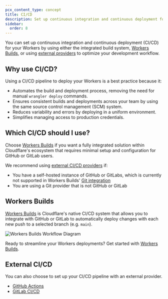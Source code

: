 ```yaml
---
pcx_content_type: concept
title: CI/CD
description: Set up continuous integration and continuous deployment for your Workers.
sidebar:
  order: 8
---
```


You can set up continuous integration and continuous deployment (CI/CD) for your Workers by using either the integrated build system, [Workers Builds](#workers-builds), or using [external providers](#external-cicd) to optimize your development workflow.

## Why use CI/CD?

Using a CI/CD pipeline to deploy your Workers is a best practice because it:

- Automates the build and deployment process, removing the need for manual `wrangler deploy` commands.
- Ensures consistent builds and deployments across your team by using the same source control management (SCM) system.
- Reduces variability and errors by deploying in a uniform environment.
- Simplifies managing access to production credentials.

## Which CI/CD should I use?

Choose [Workers Builds](/workers/ci-cd/builds) if you want a fully integrated solution within Cloudflare's ecosystem that requires minimal setup and configuration for GitHub or GitLab users.

We recommend using [external CI/CD providers](/workers/ci-cd/external-cicd) if:

- You have a self-hosted instance of GitHub or GitLabs, which is currently not supported in Workers Builds' [Git integration](/workers/ci-cd/builds/git-integration/)
- You are using a Git provider that is not GitHub or GitLab

## Workers Builds

[Workers Builds](/workers/ci-cd/builds) is Cloudflare's native CI/CD system that allows you to integrate with GitHub or GitLab to automatically deploy changes with each new push to a selected branch (e.g. `main`).

![Workers Builds Workflow Diagram](~/assets/images/workers/platform/ci-cd/workers-builds-workflow.png)

Ready to streamline your Workers deployments? Get started with [Workers Builds](/workers/ci-cd/builds/#get-started).

## External CI/CD

You can also choose to set up your CI/CD pipeline with an external provider.

- [GitHub Actions](/workers/ci-cd/external-cicd/github-actions/)
- [GitLab CI/CD](/workers/ci-cd/external-cicd/gitlab-cicd/)
